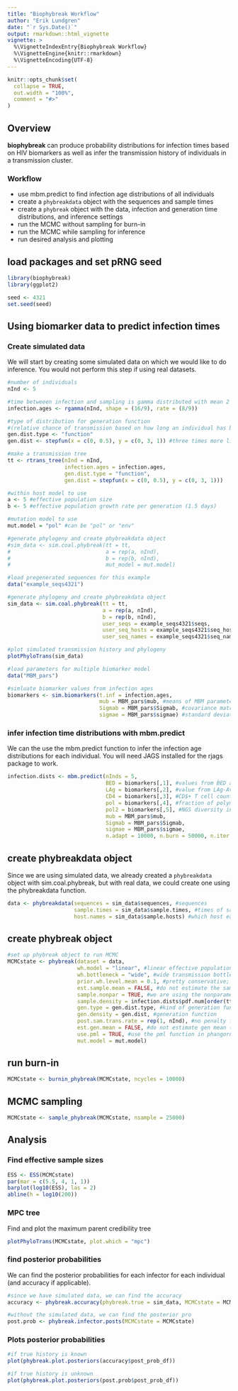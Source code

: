 ```yaml
---
title: "Biophybreak Workflow"
author: "Erik Lundgren"
date: "`r Sys.Date()`"
output: rmarkdown::html_vignette
vignette: >
  %\VignetteIndexEntry{Biophybreak Workflow}
  %\VignetteEngine{knitr::rmarkdown}
  %\VignetteEncoding{UTF-8}
---
```


```r
knitr::opts_chunk$set(
  collapse = TRUE,
  out.width = "100%",
  comment = "#>"
)
```

## Overview

**biophybreak** can produce probability distributions for infection times based on HIV biomarkers 
as well as infer the transmission history of individuals in a transmission cluster.

### Workflow

- use mbm.predict to find infection age distributions of all individuals
- create a `phybreakdata` object with the sequences and sample times
- create a `phybreak` object with the data, infection and generation time distributions, and inference settings
- run the MCMC without sampling for burn-in
- run the MCMC while sampling for inference
- run desired analysis and plotting

## load packages and set pRNG seed

```r
library(biophybreak)
library(ggplot2)

seed <- 4321
set.seed(seed)
```

## Using biomarker data to predict infection times

### Create simulated data

We will start by creating some simulated data on which we would like to do inference. 
You would not perform this step if using real datasets.

```r
#number of individuals
nInd <- 5

#time betweeen infection and sampling is gamma distributed with mean 2 and sd 1.5
infection.ages <- rgamma(nInd, shape = (16/9), rate = (8/9))

#type of distribution for generation function
#(relative chance of transmission based on how long an individual has been infected)
gen.dist.type <- "function"
gen.dist <- stepfun(x = c(0, 0.5), y = c(0, 3, 1)) #three times more likely to transmit in first 6 months

#make a transmission tree
tt <- rtrans_tree(nInd = nInd, 
                  infection.ages = infection.ages, 
                  gen.dist.type = "function", 
                  gen.dist = stepfun(x = c(0, 0.5), y = c(0, 3, 1))) 

#within host model to use
a <- 5 #effective population size
b <- 5 #effective population growth rate per generation (1.5 days)

#mutation model to use
mut.model = "pol" #can be "pol" or "env"

#generate phylogeny and create phybreakdata object
#sim_data <- sim.coal.phybreak(tt = tt, 
#                              a = rep(a, nInd), 
#                              b = rep(b, nInd), 
#                              mut_model = mut.model) 

#load pregenerated sequences for this example
data("example_seqs4321")

#generate phylogeny and create phybreakdata object
sim_data <- sim.coal.phybreak(tt = tt, 
                              a = rep(a, nInd), 
                              b = rep(b, nInd), 
                              user_seqs = example_seqs4321$seqs,
                              user_seq_hosts = example_seqs4321$seq_hosts,
                              user_seq_names = example_seqs4321$seq_names)

#plot simulated transmission history and phylogeny
plotPhyloTrans(sim_data)

#load parameters for multiple biomarker model
data("MBM_pars")

#simluate biomarker values from infection ages
biomarkers <- sim.biomarkers(t.inf = infection.ages, 
                             mub = MBM_pars$mub, #means of MBM parameters
                             Sigmab = MBM_pars$Sigmab, #covariance matrix of MBM parameters
                             sigmae = MBM_pars$sigmae) #standard deviations of gaussian noise for each biomarker
```

### infer infection time distributions with mbm.predict

We can the use the mbm.predict function to infer the infection age distributions for each individual.
You will need JAGS installed for the rjags package to work.

```r
infection.dists <- mbm.predict(nInds = 5,
                               BED = biomarkers[,1], #values from BED assay (OD-n))
                               LAg = biomarkers[,2], #value from LAg-Avidity assay
                               CD4 = biomarkers[,3], #CD$+ T cell count
                               pol = biomarkers[,4], #fraction of polymorphic sites in pol gene
                               pol2 = biomarkers[,5], #NGS diversity in pol gene
                               mub = MBM_pars$mub, 
                               Sigmab = MBM_pars$Sigmab, 
                               sigmae = MBM_pars$sigmae,
                               n.adapt = 10000, n.burn = 50000, n.iter = 100000, output.raw = TRUE)
```

## create phybreakdata object

Since we are using simulated data, we already created a `phybreakdata` object with sim.coal.phybreak, 
but with real data, we could create one using the phybreakdata function.

```r
data <- phybreakdata(sequences = sim_data$sequences, #sequences
                     sample.times = sim_data$sample.times, #times of samples
                     host.names = sim_data$sample.hosts) #which host each sample was taken from
```

## create phybreak object

```r
#set up phybreak object to run MCMC
MCMCstate <- phybreak(dataset = data, 
                      wh.model = "linear", #linear effective population size growth
                      wh.bottleneck = "wide", #wide transmission bottleneck
                      prior.wh.level.mean = 0.1, #pretty conservative; corresponds to a mean of about 24 for a
                      est.sample.mean = FALSE, #do not estimate the sample mean (because we are using the nonparametric distributions)
                      sample.nonpar = TRUE, #we are using the nonparametric distributions from the MBM
                      sample.density = infection.dists$pdf.num[order(tt$t_sam)], #distrubutions from MBM, ordered by sampling time
                      gen.type = gen.dist.type, #kind of generation function
                      gen.density = gen.dist, #generation function
                      post.sam.trans.rate = rep(1, nInd), #no penalty for transmission after sampling
                      est.gen.mean = FALSE, #do not estimate gen mean (because function is provided)
                      use.pml = TRUE, #use the pml function in phangorn for the sequence likelihood with GTR model
                      mut.model = mut.model)
```

## run burn-in

```r
MCMCstate <- burnin_phybreak(MCMCstate, ncycles = 10000)
```

## MCMC sampling

```r
MCMCstate <- sample_phybreak(MCMCstate, nsample = 25000)
```

## Analysis

### Find effective sample sizes
```r
ESS <- ESS(MCMCstate)
par(mar = c(5.5, 4, 1, 1))
barplot(log10(ESS), las = 2)
abline(h = log10(200))
```

### MPC tree

Find and plot the maximum parent credibility tree
```r
plotPhyloTrans(MCMCstate, plot.which = "mpc")
```

### find posterior probabilities

We can find the posterior probabilities for each infector for each individual (and accuracy if applicable).

```r
#since we have simulated data, we can find the accuracy
accuracy <- phybreak.accuracy(phybreak.true = sim_data, MCMCstate = MCMCstate)

#without the simulated data, we can find the posterior pro
post.prob <- phybreak.infector.posts(MCMCstate = MCMCstate)
```

### Plots posterior probabilities

```r
#if true history is known
plot(phybreak.plot.posteriors(accuracy$post_prob_df))

#if true history is unknown
plot(phybreak.plot.posteriors(post.prob$post_prob_df))
```